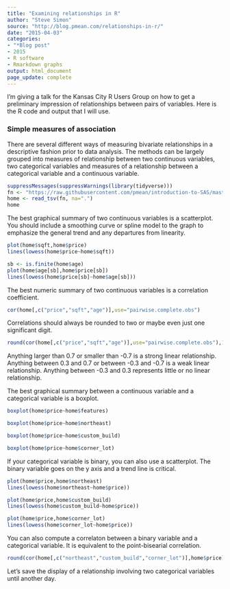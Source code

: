 ```yaml
---
title: "Examining relationships in R"
author: "Steve Simon"
source: "http://blog.pmean.com/relationships-in-r/"
date: "2015-04-03"
categories:
- "*Blog post"
- 2015
- R software
- Rmarkdown graphs
output: html_document
page_update: complete
---
```


I'm giving a talk for the Kansas City R Users Group on how to get a
preliminary impression of relationships between pairs of variables. Here
is the R code and output that I will use.

<!---More--->

### Simple measures of association

There are several different ways of measuring bivariate relationships in
a descriptive fashion prior to data analysis. The methods can be largely
grouped into measures of relationship between two continuous variables,
two categorical variables and measures of a relationship between a
categorical variable and a continuous variable.

```r
suppressMessages(suppressWarnings(library(tidyverse)))
fn <- "https://raw.githubusercontent.com/pmean/introduction-to-SAS/master/data/housing.txt"
home <- read_tsv(fn, na=".")
home
```

The best graphical summary of two continuous variables is a scatterplot.
You should include a smoothing curve or spline model to the graph to
emphasize the general trend and any departures from linearity.

```r
plot(home$sqft,home$price)
lines(lowess(home$price~home$sqft))
```



```r
sb <- is.finite(home$age)
plot(home$age[sb],home$price[sb])
lines(lowess(home$price[sb]~home$age[sb]))
```



The best numeric summary of two continuous variables is a correlation
coefficient.

```r
cor(home[,c("price","sqft","age")],use="pairwise.complete.obs")
```

Correlations should always be rounded to two or maybe even just one
significant digit.

```r
round(cor(home[,c("price","sqft","age")],use="pairwise.complete.obs"),1)
```

Anything larger than 0.7 or smaller than -0.7 is a strong linear
relationship. Anything between 0.3 and 0.7 or between -0.3 and -0.7 is a
weak linear relationship. Anything between -0.3 and 0.3 represents
little or no linear relationship.

The best graphical summary between a continuous variable and a
categorical variable is a boxplot.

```r
boxplot(home$price~home$features)
```


```r
boxplot(home$price~home$northeast)
```



```r
boxplot(home$price~home$custom_build)
```


```r
boxplot(home$price~home$corner_lot)
```




If your categorical variable is binary, you can also use a scatterplot.
The binary variable goes on the y axis and a trend line is critical.

```r
plot(home$price,home$northeast)
lines(lowess(home$northeast~home$price))
```




```r
plot(home$price,home$custom_build)
lines(lowess(home$custom_build~home$price))
```




```r
plot(home$price,home$corner_lot)
lines(lowess(home$corner_lot~home$price))
```



You can also compute a correlaton between a binary variable and a
categorical variable. It is equivalent to the point-bisearial
correlation.

```r
round(cor(home[,c("northeast","custom_build","corner_lot")],home$price),1)
```

Let's save the display of a relationship involving two categorical
variables until another day.


